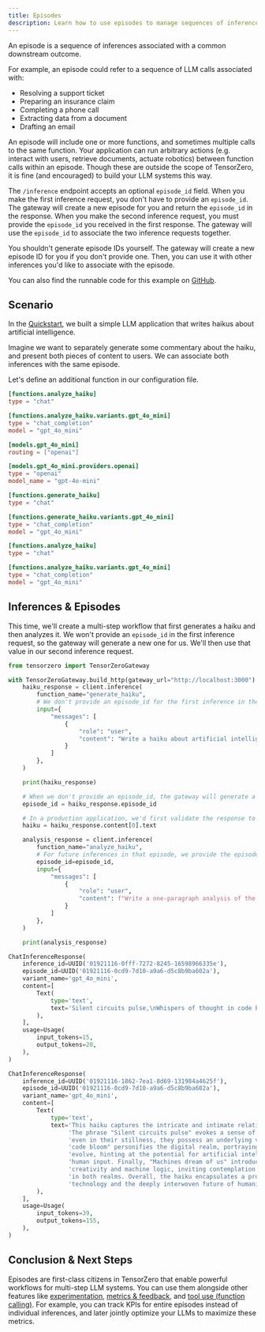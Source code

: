 ```yaml
---
title: Episodes
description: Learn how to use episodes to manage sequences of inferences that share a common outcome.
---
```


An episode is a sequence of inferences associated with a common downstream outcome.

For example, an episode could refer to a sequence of LLM calls associated with:

- Resolving a support ticket
- Preparing an insurance claim
- Completing a phone call
- Extracting data from a document
- Drafting an email

An episode will include one or more functions, and sometimes multiple calls to the same function.
Your application can run arbitrary actions (e.g. interact with users, retrieve documents, actuate robotics) between function calls within an episode.
Though these are outside the scope of TensorZero, it is fine (and encouraged) to build your LLM systems this way.

The `/inference` endpoint accepts an optional `episode_id` field.
When you make the first inference request, you don't have to provide an `episode_id`.
The gateway will create a new episode for you and return the `episode_id` in the response.
When you make the second inference request, you must provide the `episode_id` you received in the first response.
The gateway will use the `episode_id` to associate the two inference requests together.

<Tip>

You shouldn't generate episode IDs yourself.
The gateway will create a new episode ID for you if you don't provide one.
Then, you can use it with other inferences you'd like to associate with the episode.

</Tip>

<Tip>

You can also find the runnable code for this example on [GitHub](https://github.com/tensorzero/tensorzero/tree/main/examples/guides/episodes).

</Tip>

## Scenario

In the [Quickstart](/quickstart/), we built a simple LLM application that writes haikus about artificial intelligence.

Imagine we want to separately generate some commentary about the haiku, and present both pieces of content to users.
We can associate both inferences with the same episode.

Let's define an additional function in our configuration file.

```toml title="tensorzero.toml"
[functions.analyze_haiku]
type = "chat"

[functions.analyze_haiku.variants.gpt_4o_mini]
type = "chat_completion"
model = "gpt_4o_mini"
```

<Accordion title="Full Configuration">

```toml title="tensorzero.toml"
[models.gpt_4o_mini]
routing = ["openai"]

[models.gpt_4o_mini.providers.openai]
type = "openai"
model_name = "gpt-4o-mini"

[functions.generate_haiku]
type = "chat"

[functions.generate_haiku.variants.gpt_4o_mini]
type = "chat_completion"
model = "gpt_4o_mini"

[functions.analyze_haiku]
type = "chat"

[functions.analyze_haiku.variants.gpt_4o_mini]
type = "chat_completion"
model = "gpt_4o_mini"
```

</Accordion>

## Inferences & Episodes

This time, we'll create a multi-step workflow that first generates a haiku and then analyzes it.
We won't provide an `episode_id` in the first inference request, so the gateway will generate a new one for us.
We'll then use that value in our second inference request.

```python title="run_with_tensorzero.py"
from tensorzero import TensorZeroGateway

with TensorZeroGateway.build_http(gateway_url="http://localhost:3000") as client:
    haiku_response = client.inference(
        function_name="generate_haiku",
        # We don't provide an episode_id for the first inference in the episode
        input={
            "messages": [
                {
                    "role": "user",
                    "content": "Write a haiku about artificial intelligence.",
                }
            ]
        },
    )

    print(haiku_response)

    # When we don't provide an episode_id, the gateway will generate a new one for us
    episode_id = haiku_response.episode_id

    # In a production application, we'd first validate the response to ensure the model returned the correct fields
    haiku = haiku_response.content[0].text

    analysis_response = client.inference(
        function_name="analyze_haiku",
        # For future inferences in that episode, we provide the episode_id that we received
        episode_id=episode_id,
        input={
            "messages": [
                {
                    "role": "user",
                    "content": f"Write a one-paragraph analysis of the following haiku:\n\n{haiku}",
                }
            ]
        },
    )

    print(analysis_response)
```

<Accordion title="Sample Output">

```python "01921116-0cd9-7d10-a9a6-d5c8b9ba602a"
ChatInferenceResponse(
    inference_id=UUID('01921116-0fff-7272-8245-16598966335e'),
    episode_id=UUID('01921116-0cd9-7d10-a9a6-d5c8b9ba602a'),
    variant_name='gpt_4o_mini',
    content=[
        Text(
            type='text',
            text='Silent circuits pulse,\nWhispers of thought in code bloom,\nMachines dream of us.',
        ),
    ],
    usage=Usage(
        input_tokens=15,
        output_tokens=20,
    ),
)

ChatInferenceResponse(
    inference_id=UUID('01921116-1862-7ea1-8d69-131984a4625f'),
    episode_id=UUID('01921116-0cd9-7d10-a9a6-d5c8b9ba602a'),
    variant_name='gpt_4o_mini',
    content=[
        Text(
            type='text',
            text='This haiku captures the intricate and intimate relationship between technology and human consciousness. '
                 'The phrase "Silent circuits pulse" evokes a sense of quiet activity within machines, suggesting that '
                 'even in their stillness, they possess an underlying vibrancy. The imagery of "Whispers of thought in '
                 'code bloom" personifies the digital realm, portraying lines of code as organic ideas that grow and '
                 'evolve, hinting at the potential for artificial intelligence to derive meaning or understanding from '
                 'human input. Finally, "Machines dream of us" introduces a poignant juxtaposition between human '
                 'creativity and machine logic, inviting contemplation about the nature of thought and consciousness '
                 'in both realms. Overall, the haiku encapsulates a profound reflection on the emergent sentience of '
                 'technology and the deeply interwoven future of humanity and machines.',
        ),
    ],
    usage=Usage(
        input_tokens=39,
        output_tokens=155,
    ),
)
```

</Accordion>

## Conclusion & Next Steps

Episodes are first-class citizens in TensorZero that enable powerful workflows for multi-step LLM systems.
You can use them alongside other features like [experimentation](/gateway/tutorial/#experimentation), [metrics & feedback](/gateway/guides/metrics-feedback/), and [tool use (function calling)](/gateway/tutorial/#tools).
For example, you can track KPIs for entire episodes instead of individual inferences, and later jointly optimize your LLMs to maximize these metrics.
